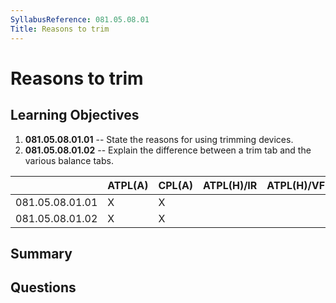 ```yaml
---
SyllabusReference: 081.05.08.01
Title: Reasons to trim
---
```


# Reasons to trim

## Learning Objectives

1. **081.05.08.01.01** -- State the reasons for using trimming devices.
2. **081.05.08.01.02** -- Explain the difference between a trim tab and the
   various balance tabs.

|                 | ATPL(A) | CPL(A) | ATPL(H)/IR | ATPL(H)/VFR | CPL(H) | IR  | CBIR(A) |
| --------------- | ------- | ------ | ---------- | ----------- | ------ | --- | ------- |
| 081.05.08.01.01 | X       | X      |            |             |        |     |         |
| 081.05.08.01.02 | X       | X      |            |             |        |     |         |

## Summary

## Questions
